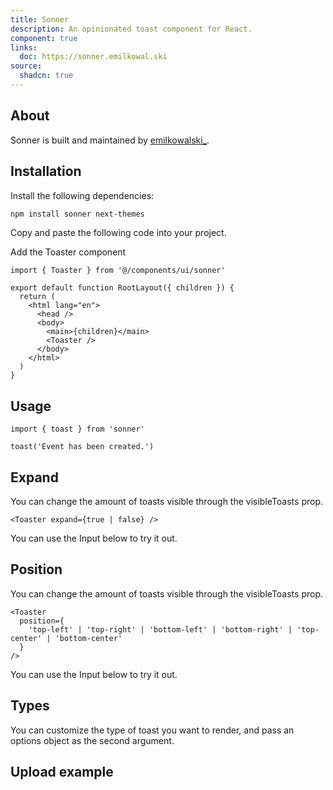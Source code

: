 ```yaml
---
title: Sonner
description: An opinionated toast component for React.
component: true
links:
  doc: https://sonner.emilkowal.ski
source:
  shadcn: true
---
```


<ComponentPreview name="sonner-demo" peekCode wide />

## About

Sonner is built and maintained by [emilkowalski\_](https://twitter.com/emilkowalski_).

## Installation

<Steps>

<Step>Install the following dependencies:</Step>

```bash
npm install sonner next-themes
```

<Step>Copy and paste the following code into your project.</Step>

<ComponentSource name="sonner" />

<Step>Add the Toaster component</Step>

```tsx title="app/layout.tsx" {1,9}
import { Toaster } from '@/components/ui/sonner'

export default function RootLayout({ children }) {
  return (
    <html lang="en">
      <head />
      <body>
        <main>{children}</main>
        <Toaster />
      </body>
    </html>
  )
}
```

</Steps>

## Usage

```tsx
import { toast } from 'sonner'
```

```tsx
toast('Event has been created.')
```

## Expand

You can change the amount of toasts visible through the visibleToasts prop.

```tsx
<Toaster expand={true | false} />
```

You can use the Input below to try it out.

<SonnerExpandConfig />

## Position

You can change the amount of toasts visible through the visibleToasts prop.

```tsx
<Toaster
  position={
    'top-left' | 'top-right' | 'bottom-left' | 'bottom-right' | 'top-center' | 'bottom-center'
  }
/>
```

You can use the Input below to try it out.

<SonnerPositionConfig />

## Types

You can customize the type of toast you want to render, and pass an options object as the second argument.

<ComponentPreview name="sonner-types" />

## Upload example

<ComponentPreview name="sonner-upload" />
